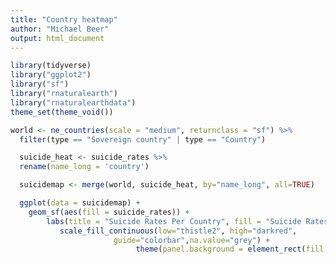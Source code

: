 ```yaml
---
title: "Country heatmap"
author: "Michael Beer"
output: html_document
---
```


```r
library(tidyverse)
library("ggplot2")
library("sf")
library("rnaturalearth")
library("rnaturalearthdata")
theme_set(theme_void())
```

```r
world <- ne_countries(scale = "medium", returnclass = "sf") %>%
  filter(type == "Sovereign country" | type == "Country")
```

```r
  suicide_heat <- suicide_rates %>%
  rename(name_long = 'country')
```

```r
  suicidemap <- merge(world, suicide_heat, by="name_long", all=TRUE)
```

```r
  ggplot(data = suicidemap) +
    geom_sf(aes(fill = suicide_rates)) +
        labs(title = "Suicide Rates Per Country", fill = "Suicide Rates Per \n 100k People") +
           scale_fill_continuous(low="thistle2", high="darkred", 
                       guide="colorbar",na.value="grey") +
                            theme(panel.background = element_rect(fill = "ivory", color = "black"))
```